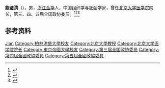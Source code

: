 '''鲍鉴清'''（{{bd|1893年||1982年|}}），男，[[浙江|浙江]][[金华县|金华]]人，中国组织学与胚胎学家，曾任[[北京大学医学院|北京大学医学院]]院长，第三、四、五届全国政协委员。<ref>{{Cite book|title=20世纪中华人物名字号辞典|author=周家珍编著|publisher=法律出版社|year=2000|isbn=9787503628320|location=北京|pages=}}</ref><ref>{{Cite book|title=历届全国政协委员人名辞典|author=|publisher=中国国际广播出版社|year=1996|isbn=9787507813746|location=北京|pages=286}}</ref><ref>{{Cite book|title=中华人民共和国职官志|author=何虎生, 李耀东, 向常福主编|publisher=中国社会出版社|year=2003|isbn=9787800883934|location=北京|pages=}}</ref>

== 参考资料 ==
{{reflist}}

{{中国人物小作品}}

{{Authority control}}
{{DEFAULTSORT:Bao鲍}}
[[Category:鮑姓|Jian]]
[[Category:柏林洪堡大學校友|Category:柏林洪堡大學校友]]
[[Category:北京大學教授|Category:北京大學教授]]
[[Category:北京大学医学院院长|Category:北京大学医学院院长]]
[[Category:東京帝國大學校友|Category:東京帝國大學校友]]
[[Category:第三届全国政协委员|Category:第三届全国政协委员]]
[[Category:第四屆全國政協委員|Category:第四屆全國政協委員]]
[[Category:第五屆全國政協委員|Category:第五屆全國政協委員]]